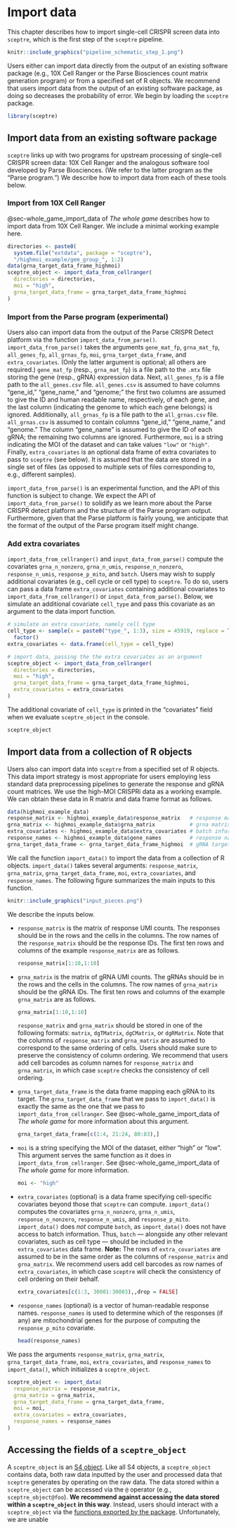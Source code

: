 # Import data {#sec-import_data}

This chapter describes how to import single-cell CRISPR screen data into `sceptre`, which is the first step of the `sceptre` pipeline.

```r
knitr::include_graphics("pipeline_schematic_step_1.png")
```

Users either can import data directly from the output of an existing software package (e.g., 10X Cell Ranger or the Parse Biosciences count matrix generation program) or from a specified set of R objects. We recommend that users import data from the output of an existing software package, as doing so decreases the probability of error. We begin by loading the `sceptre` package.

```r
library(sceptre)
```

## Import data from an existing software package

`sceptre` links up with two programs for upstream processing of single-cell CRISPR screen data: 10X Cell Ranger and the analogous software tool developed by Parse Biosciences. (We refer to the latter program as the "Parse program.") We describe how to import data from each of these tools below.

### Import from 10X Cell Ranger

@sec-whole_game_import_data of *The whole game* describes how to import data from 10X Cell Ranger. We include a minimal working example here.

```r
directories <- paste0(
  system.file("extdata", package = "sceptre"),
  "/highmoi_example/gem_group_", 1:2)
data(grna_target_data_frame_highmoi)
sceptre_object <- import_data_from_cellranger(
  directories = directories,
  moi = "high",
  grna_target_data_frame = grna_target_data_frame_highmoi
)
```

### Import from the Parse program (experimental)

Users also can import data from the output of the Parse CRISPR Detect platform via the function `import_data_from_parse()`. `import_data_from_parse()` takes the arguments `gene_mat_fp`, `grna_mat_fp`, `all_genes_fp`, `all_grnas_fp`, `moi`, `grna_target_data_frame`, and `extra_covariates`. (Only the latter argument is optional; all others are required.) `gene_mat_fp` (resp., `grna_mat_fp`) is a file path to the `.mtx` file storing the gene (resp., gRNA) expression data. Next, `all_genes_fp` is a file path to the `all_genes.csv` file. `all_genes.csv` is assumed to have columns "gene_id," "gene_name," and "genome;" the first two columns are assumed to give the ID and human readable name, respectively, of each gene, and the last column (indicating the genome to which each gene belongs) is ignored. Additionally, `all_grnas_fp` is a file path to the `all_grnas.csv` file. `all_grnas.csv` is assumed to contain columns "gene_id," "gene_name," and "genome." The column "gene_name" is assumed to give the ID of each gRNA; the remaining two columns are ignored. Furthermore, `moi` is a string indicating the MOI of the dataset and can take values `"low"` or `"high"`. Finally, `extra_covariates` is an optional data frame of extra covariates to pass to `sceptre` (see below). It is assumed that the data are stored in a single set of files (as opposed to multiple sets of files corresponding to, e.g., different samples).

`import_data_from_parse()` is an experimental function, and the API of this function is subject to change. We expect the API of `import_data_from_parse()` to solidify as we learn more about the Parse CRISPR detect platform and the structure of the Parse program output. Furthermore, given that the Parse platform is fairly young, we anticipate that the format of the output of the Parse program itself might change.

### Add extra covariates

`import_data_from_cellranger()` and `input_data_from_parse()` compute the covariates `grna_n_nonzero`, `grna_n_umis`, `response_n_nonzero`, `response_n_umis`, `response_p_mito`, and `batch`. Users may wish to supply additional covariates (e.g., cell cycle or cell type) to `sceptre`. To do so, users can pass a data frame `extra_covariates` containing additional covariates to `import_data_from_cellranger()` or `input_data_from_parse()`. Below, we simulate an additional covariate `cell_type` and pass this covariate as an argument to the data import function.

```r
# simulate an extra covariate, namely cell type
cell_type <- sample(x = paste0("type_", 1:3), size = 45919, replace = TRUE) |> 
  factor()
extra_covariates <- data.frame(cell_type = cell_type)

# import data, passing the the extra covariates as an argument
sceptre_object <- import_data_from_cellranger(
  directories = directories,
  moi = "high",
  grna_target_data_frame = grna_target_data_frame_highmoi,
  extra_covariates = extra_covariates
)
```

The additional covariate of `cell_type` is printed in the "covariates" field when we evaluate `sceptre_object` in the console.

```r
sceptre_object
```

## Import data from a collection of R objects

Users also can import data into `sceptre` from a specified set of R objects. This data import strategy is most appropriate for users employing less standard data preprocessing pipelines to generate the response and gRNA count matrices. We use the high-MOI CRISPRi data as a working example. We can obtain these data in R matrix and data frame format as follows.

```r
data(highmoi_example_data)
response_matrix <- highmoi_example_data$response_matrix   # response matrix
grna_matrix <- highmoi_example_data$grna_matrix           # grna matrix
extra_covariates <- highmoi_example_data$extra_covariates # batch information
response_names <- highmoi_example_data$gene_names         # response names
grna_target_data_frame <- grna_target_data_frame_highmoi  # gRNA target data frame
```

We call the function `import_data()` to import the data from a collection of R objects. `import_data()` takes several arguments: `response_matrix`, `grna_matrix`, `grna_target_data_frame`, `moi`, `extra_covariates`, and `response_names`. The following figure summarizes the main inputs to this function.

```r
knitr::include_graphics("input_pieces.png")
```

We describe the inputs below.

-   `response_matrix` is the matrix of response UMI counts. The responses should be in the rows and the cells in the columns. The row names of the `response_matrix` should be the response IDs. The first ten rows and columns of the example `response_matrix` are as follows.

    ```r
    response_matrix[1:10,1:10]
    ```

-   `grna_matrix` is the matrix of gRNA UMI counts. The gRNAs should be in the rows and the cells in the columns. The row names of `grna_matrix` should be the gRNA IDs. The first ten rows and columns of the example `grna_matrix` are as follows.

    ```r
    grna_matrix[1:10,1:10]
    ```

    `response_matrix` and `grna_matrix` should be stored in one of the following formats: `matrix`, `dgTMatrix`, `dgCMatrix`, or `dgRMatrix`. Note that the columns of `response_matrix` and `grna_matrix` are assumed to correspond to the same ordering of cells. Users should make sure to preserve the consistency of column ordering. We recommend that users add cell barcodes as column names for `response_matrix` and `grna_matrix`, in which case `sceptre` checks the consistency of cell ordering.

-   `grna_target_data_frame` is the data frame mapping each gRNA to its target. The `grna_target_data_frame` that we pass to `import_data()` is exactly the same as the one that we pass to `import_data_from_cellranger`. See @sec-whole_game_import_data of *The whole game* for more information about this argument.

    ```r
    grna_target_data_frame[c(1:4, 21:24, 80:83),]
    ```

-   `moi` is a string specifying the MOI of the dataset, either "high" or "low". This argument serves the same function as it does in `import_data_from_cellranger`. See @sec-whole_game_import_data of *The whole game* for more information.

    ```r
    moi <- "high"
    ```

-   `extra_covariates` (optional) is a data frame specifying cell-specific covariates beyond those that `sceptre` can compute. `import_data()` computes the covariates `grna_n_nonzero`, `grna_n_umis`, `response_n_nonzero`, `response_n_umis`, and `response_p_mito`. `import_data()` does *not* compute `batch`, as `import_data()` does not have access to batch information. Thus, `batch` --- alongside any other relevant covariates, such as cell type --- should be included in the `extra_covariates` data frame. **Note:** The rows of `extra_covariates` are assumed to be in the same order as the columns of `response_matrix` and `grna_matrix`. We recommend users add cell barcodes as row names of `extra_covariates`, in which case `sceptre` will check the consistency of cell ordering on their behalf.

    ```r
    extra_covariates[c(1:3, 30001:30003),,drop = FALSE]
    ```

-   `response_names` (optional) is a vector of human-readable response names. `response_names` is used to determine which of the responses (if any) are mitochondrial genes for the purpose of computing the `response_p_mito` covariate.

    ```r
    head(response_names)
    ```

We pass the arguments `response_matrix`, `grna_matrix`, `grna_target_data_frame`, `moi`, `extra_covariates`, and `response_names` to `import_data()`, which initializes a `sceptre_object`.

```r
sceptre_object <- import_data(
  response_matrix = response_matrix,
  grna_matrix = grna_matrix,
  grna_target_data_frame = grna_target_data_frame,
  moi = moi,
  extra_covariates = extra_covariates,
  response_names = response_names
)
```

## Accessing the fields of a `sceptre_object`

A `sceptre_object` is an [S4 object](http://adv-r.had.co.nz/S4.html). Like all S4 objects, a `sceptre_object` contains data, both raw data inputted by the user and processed data that `sceptre` generates by operating on the raw data. The data stored within a `sceptre_object` can be accessed via the `@` operator (e.g., `sceptre_object@foo`). **We recommend against accessing the data stored within a `sceptre_object` in this way**. Instead, users should interact with a `sceptre_object` via the [functions exported by the package](https://katsevich-lab.github.io/sceptre/reference/index.html). Unfortunately, we are unable
